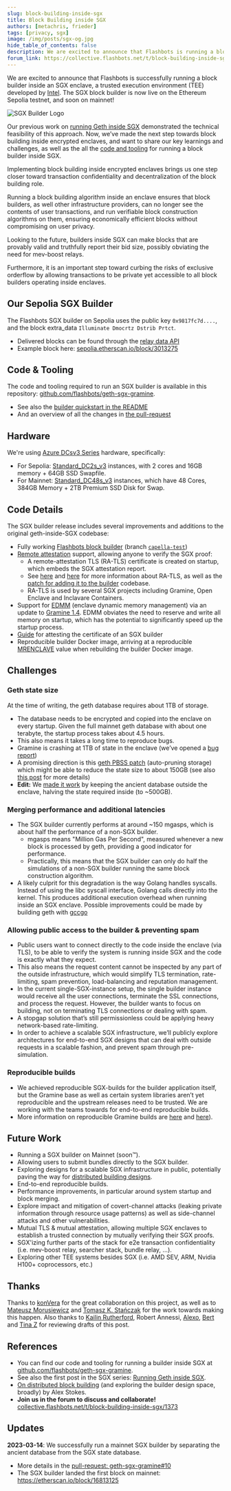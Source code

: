 ```yaml
---
slug: block-building-inside-sgx
title: Block Building inside SGX
authors: [metachris, frieder]
tags: [privacy, sgx]
image: /img/posts/sgx-og.jpg
hide_table_of_contents: false
description: We are excited to announce that Flashbots is running a block builder inside an SGX enclave, and open-sourcing all the components.
forum_link: https://collective.flashbots.net/t/block-building-inside-sgx/1373
---
```


We are excited to announce that Flashbots is successfully running a block builder inside an SGX enclave, a trusted execution environment (TEE) developed by [Intel](https://www.intel.com/content/www/us/en/architecture-and-technology/software-guard-extensions.html). The SGX block builder is now live on the Ethereum Sepolia testnet, and soon on mainnet!

![SGX Builder Logo](/img/posts/sgx-og.jpg)

Our previous work on [running Geth inside SGX](https://writings.flashbots.net/geth-inside-sgx) demonstrated the technical feasibility of this approach. Now, we’ve made the next step towards block building inside encrypted enclaves, and want to share our key learnings and challenges, as well as the all the [code and tooling](https://github.com/flashbots/geth-sgx-gramine) for running a block builder inside SGX.

<!--truncate-->

Implementing block building inside encrypted enclaves brings us one step closer toward transaction confidentiality and decentralization of the block building role.

Running a block building algorithm inside an enclave ensures that block builders, as well other infrastructure providers, can no longer see the contents of user transactions,
and run verifiable block construction algorithms on them, ensuring economically efficient blocks without compromising on user privacy.

Looking to the future, builders inside SGX can make blocks that are provably valid and truthfully report their bid size, possibly obviating the need for mev-boost relays.

Furthermore, it is an important step toward curbing the risks of exclusive orderflow by allowing transactions to be private yet accessible to all block builders operating inside enclaves.

## Our Sepolia SGX Builder

The Flashbots SGX builder on Sepolia uses the public key `0x9817fc7d....`, and the block extra_data `Illuminate Dmocrtz Dstrib Prtct`.

- Delivered blocks can be found through the [relay data API](https://boost-relay-sepolia.flashbots.net/relay/v1/data/bidtraces/proposer_payload_delivered?builder_pubkey=0x9817fc7d5eb7ae1390f0fd64fd94a7d74c669c2fa5b5ef87605177329553853c957c11210537524a895e046d494491b7)
- Example block here: [sepolia.etherscan.io/block/3013275](https://sepolia.etherscan.io/block/3013275)

## Code & Tooling

The code and tooling required to run an SGX builder is available in this repository: [github.com/flashbots/geth-sgx-gramine](https://github.com/flashbots/geth-sgx-gramine).

- See also the [builder quickstart in the README](https://github.com/flashbots/geth-sgx-gramine#builder-quickstart)
- And an overview of all the changes in [the pull-request](https://github.com/flashbots/geth-sgx-gramine/pull/9)


## Hardware

We're using [Azure DCsv3 Series](https://learn.microsoft.com/en-us/azure/virtual-machines/dcv3-series) hardware, specifically:

* For Sepolia: [Standard_DC2s_v3](https://azureprice.net/vm/Standard_DC2s_v3) instances, with 2 cores and 16GB memory + 64GB SSD Swapfile.
* For Mainnet: [Standard_DC48s_v3](https://azureprice.net/vm/Standard_DC48s_v3) instances, which have 48 Cores, 384GB Memory + 2TB Premium SSD Disk for Swap.

## Code Details

The SGX builder release includes several improvements and additions to the original geth-inside-SGX codebase:

- Fully working [Flashbots block builder](https://github.com/flashbots/builder) (branch [`capella-test`](https://github.com/flashbots/builder/tree/capella-test))
- [Remote attestation](https://en.wikipedia.org/wiki/Trusted_Computing#Remote_attestation) support, allowing anyone to verify the SGX proof:
    - A remote-attestation TLS (RA-TLS) certificate is created on startup, which embeds the SGX attestation report.
    - See [here](https://github.com/CCC-Attestation/meetings/blob/main/materials/ShanweiCen_Interoperable_ATLS.pdf) and [here](https://github.com/gramineproject/gramine/pull/1039) for more information about RA-TLS, as well as the [patch for adding it to the builder](https://github.com/flashbots/geth-sgx-gramine/pull/9/files#diff-c0fdcc479c0e7e75defff1b32dbc6d01e39a7d248d4dbcb6709220b85e68c88b) codebase.
    - RA-TLS is used by several SGX projects including Gramine, Open Enclave and Inclavare Containers.
- Support for [EDMM](https://gramine.readthedocs.io/en/stable/sgx-intro.html#term-edmm) (enclave dynamic memory management) via an update to [Gramine 1.4](https://github.com/gramineproject/gramine/releases/tag/v1.4). EDMM obviates the need to reserve and write all memory on startup, which has the potential to significantly speed up the startup process.
- [Guide](https://github.com/flashbots/geth-sgx-gramine#attest-enclave) for attesting the certificate of an SGX builder
- Reproducible builder Docker image, arriving at a reproducible [MRENCLAVE](https://www.intel.com/content/www/us/en/developer/articles/technical/introduction-to-intel-sgx-sealing.html) value when rebuilding the builder Docker image.


## Challenges

### Geth state size

At the time of writing, the geth database requires about 1TB of storage.

- The database needs to be encrypted and copied into the enclave on every startup. Given the full mainnet geth database with about one terabyte, the startup process takes about 4.5 hours.
- This also means it takes a long time to reproduce bugs.
- Gramine is crashing at 1TB of state in the enclave (we’ve opened a [bug report](https://github.com/gramineproject/gramine/issues/1207))
- A promising direction is this [geth PBSS patch](https://github.com/ethereum/go-ethereum/pull/26274) (auto-pruning storage) which might be able to reduce the state size to about 150GB (see also [this post](https://nodereal.io/blog/en/geth-path-based-storage-model-and-newly-inline-state-prune/) for more details)
- **Edit:** We [made it work](https://github.com/flashbots/geth-sgx-gramine/pull/10) by keeping the ancient database outside the enclave, halving the state required inside (to ~500GB).

### Merging performance and additional latencies
- The SGX builder currently performs at around ~150 mgasps, which is about half the performance of a non-SGX builder.
    - mgasps means "Million Gas Per Second", measured whenever a new block is processed by geth, providing a good indicator for performance.
    - Practically, this means that the SGX builder can only do half the simulations of a non-SGX builder running the same block construction algorithm.
- A likely culprit for this degradation is the way Golang handles syscalls. Instead of using the libc syscall interface, Golang calls directly into the kernel. This produces additional execution overhead when running inside an SGX enclave. Possible improvements could be made by building geth with [gccgo](https://go.dev/doc/install/gccgo)

### Allowing public access to the builder & preventing spam
- Public users want to connect directly to the code inside the enclave (via TLS), to be able to verify the system is running inside SGX and the code is exactly what they expect.
- This also means the request content cannot be inspected by any part of the outside infrastructure, which would simplify TLS termination, rate-limiting, spam prevention, load-balancing and reputation management.
- In the current single-SGX-instance setup, the single builder instance would receive all the user connections, terminate the SSL connections, and process the request. However, the builder wants to focus on building, not on terminating TLS connections or dealing with spam.
- A stopgap solution that’s still permissionless could be applying heavy network-based rate-limiting.
- In order to achieve a scalable SGX infrastructure, we’ll publicly explore architectures for end-to-end SGX designs that can deal with outside requests in a scalable fashion, and prevent spam through pre-simulation.

### Reproducible builds
- We achieved reproducible SGX-builds for the builder application itself, but the Gramine base as well as certain system libraries aren’t yet reproducible and the upstream releases need to be trusted. We are working with the teams towards for end-to-end reproducible builds.
- More information on reproducible Gramine builds are [here](https://github.com/gramineproject/gramine/issues/153) and [here](https://github.com/flashbots/geth-sgx-gramine/issues/4)).

## Future Work

- Running a SGX builder on Mainnet (soon™️).
- Allowing users to submit bundles directly to the SGX builder.
- Exploring designs for a scalable SGX infrastructure in public, potentially paving the way for [distributed building designs](https://github.com/flashbots/mev-boost/issues/139).
- End-to-end reproducible builds.
- Performance improvements, in particular around system startup and block merging.
- Explore impact and mitigation of covert-channel attacks (leaking private information through resource usage patterns) as well as side-channel attacks and other vulnerabilities.
- Mutual TLS & mutual attestation, allowing multiple SGX enclaves to establish a trusted connection by mutually verifying their SGX proofs.
- SGX'izing further parts of the stack for e2e transaction confidentiality (i.e. mev-boost relay, searcher stack, bundle relay, ...).
- Exploring other TEE systems besides SGX (i.e. AMD SEV, ARM, Nvidia H100+ coprocessors, etc.)

## Thanks

Thanks to [konVera](https://konvera.io) for the great collaboration on this project, as well as to [Mateusz Morusiewicz](https://twitter.com/mmrosum) and [Tomasz K. Stańczak](https://twitter.com/tkstanczak) for the work towards making this happen.
Also thanks to [Kailin Rutherford](https://twitter.com/imkailin), Robert Annessi, [Alexo](https://twitter.com/ObadiaAlex), [Bert](https://twitter.com/bertcmiller) and [Tina Z](https://twitter.com/tzhen) for reviewing drafts of this post.

## References

* You can find our code and tooling for running a builder inside SGX at [github.com/flashbots/geth-sgx-gramine](https://github.com/flashbots/geth-sgx-gramine).
* See also the first post in the SGX series: [Running Geth inside SGX](https://writings.flashbots.net/geth-inside-sgx).
* [On distributed block building](https://github.com/flashbots/mev-boost/issues/139) (and exploring the builder design space, broadly) by Alex Stokes.
* **Join us in the forum to discuss and collaborate!** [collective.flashbots.net/t/block-building-inside-sgx/1373](https://collective.flashbots.net/t/block-building-inside-sgx/1373)

## Updates

**2023-03-14**: We successfully run a mainnet SGX builder by separating the ancient database from the SGX state database.

* More details in the [pull-request: geth-sgx-gramine#10](https://github.com/flashbots/geth-sgx-gramine/pull/10)
* The SGX builder landed the first block on mainnet: https://etherscan.io/block/16813125
